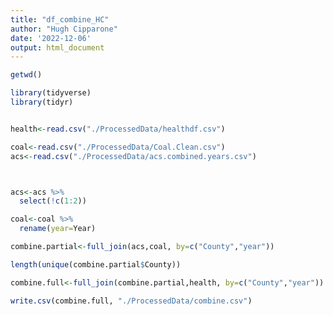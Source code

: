 ```yaml
---
title: "df_combine_HC"
author: "Hugh Cipparone"
date: '2022-12-06'
output: html_document
---
```



```r
getwd()

library(tidyverse)
library(tidyr)


health<-read.csv("./ProcessedData/healthdf.csv")

coal<-read.csv("./ProcessedData/Coal.Clean.csv")
acs<-read.csv("./ProcessedData/acs.combined.years.csv")



acs<-acs %>% 
  select(!c(1:2))

coal<-coal %>% 
  rename(year=Year)

combine.partial<-full_join(acs,coal, by=c("County","year"))

length(unique(combine.partial$County))

combine.full<-full_join(combine.partial,health, by=c("County","year"))

write.csv(combine.full, "./ProcessedData/combine.csv")

```

